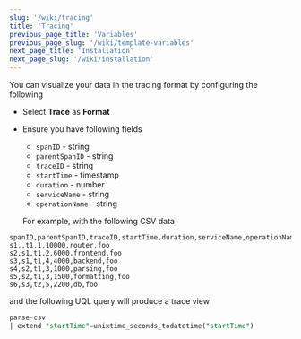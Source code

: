 ```yaml
---
slug: '/wiki/tracing'
title: 'Tracing'
previous_page_title: 'Variables'
previous_page_slug: '/wiki/template-variables'
next_page_title: 'Installation'
next_page_slug: '/wiki/installation'
---
```


You can visualize your data in the tracing format by configuring the following

- Select **Trace** as **Format**
- Ensure you have following fields

  - `spanID` - string
  - `parentSpanID` - string
  - `traceID` - string
  - `startTime` - timestamp
  - `duration` - number
  - `serviceName` - string
  - `operationName` - string

  For example, with the following CSV data

```csv
spanID,parentSpanID,traceID,startTime,duration,serviceName,operationName
s1,,t1,1,10000,router,foo
s2,s1,t1,2,6000,frontend,foo
s3,s1,t1,4,4000,backend,foo
s4,s2,t1,3,1000,parsing,foo
s5,s2,t1,3,1500,formatting,foo
s6,s3,t2,5,2200,db,foo
```

and the following UQL query will produce a trace view

```sql
parse-csv
| extend "startTime"=unixtime_seconds_todatetime("startTime")
```
